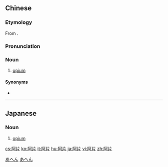 ==Chinese==
{{zh-forms}}

===Etymology===
From {{der|zh|en|opium}}.

===Pronunciation===
{{zh-pron
|m=āpiàn
|cat=n
}}

===Noun===
{{zh-noun}}

# [[opium]]

====Synonyms====
* {{zh-l|鴉片}}

----

==Japanese==
{{ja-kanjitab|あ|へん|yomi=on}}

===Noun===
{{ja-noun|あへん}}

# [[opium]]

[[Category:ja:Drugs|あへん]]
[[Category:ja:Pharmacology|あへん]]

[[cs:阿片]]
[[ko:阿片]]
[[it:阿片]]
[[hu:阿片]]
[[ja:阿片]]
[[vi:阿片]]
[[zh:阿片]]